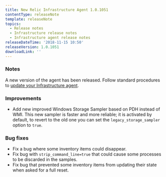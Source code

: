 ```yaml
---
title: New Relic Infrastructure Agent 1.0.1051
contentType: releaseNote
template: releaseNote
topics:
  - Release notes
  - Infrastructure release notes
  - Infrastructure agent release notes
releaseDateTime: '2018-11-15 10:50'
releaseVersion: 1.0.1051
downloadLink: ''
---
```


### Notes

A new version of the agent has been released. Follow standard procedures to [update your Infrastructure agent](/docs/infrastructure/new-relic-infrastructure/installation/update-infrastructure-agent).

### Improvements

* Add new improved Windows Storage Sampler based on PDH instead of WMI. This new sampler is faster and more reliable; it is activated by default, to revert to the old one you can set the `legacy_storage_sampler` option to `true`.

### Bug fixes

* Fix a bug where some inventory items could disappear.
* Fix bug with `strip_command_line=true` that could cause some processes to be discarded in the samples.
* Fix bug that prevented some inventory items from updating their state when asked for a full reset.
